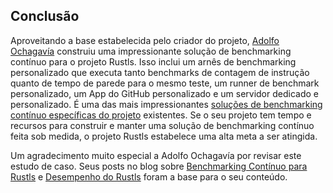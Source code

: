 ## Conclusão
Aproveitando a base estabelecida pelo criador do projeto,
[Adolfo Ochagavía][aochagavia] construiu uma impressionante solução de benchmarking contínuo para o projeto Rustls.
Isso inclui um arnês de benchmarking personalizado que executa tanto benchmarks de contagem de instrução quanto de tempo de parede para o mesmo teste,
um runner de benchmark personalizado, um App do GitHub personalizado e um servidor dedicado e personalizado.
É uma das mais impressionantes [soluções de benchmarking contínuo específicas do projeto][prior art] existentes.
Se o seu projeto tem tempo e recursos para construir e manter uma solução de benchmarking contínuo feita sob medida,
o projeto Rustls estabelece uma alta meta a ser atingida.

Um agradecimento muito especial a Adolfo Ochagavía por revisar este estudo de caso.
Seus posts no blog sobre [Benchmarking Contínuo para Rustls][Benchmarking contínuo para Rustls]
e [Desempenho do Rustls][performance do Rustls] foram a base para o seu conteúdo.

[aochagavia]: https://github.com/aochagavia
[prior art]: /docs/pt/reference/prior-art/#project-specific
[Benchmarking contínuo para Rustls]: https://ochagavia.nl/blog/continuous-benchmarking-for-rustls/
[performance do Rustls]: https://www.memorysafety.org/blog/rustls-performance/